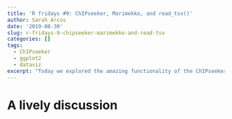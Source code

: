 ```yaml
---
title: 'R fridays #9: ChIPseeker, Marimekko, and read_tsv()'
author: Sarah Arcos
date: '2019-08-30'
slug: r-fridays-9-chipseeker-marimekko-and-read-tsv
categories: []
tags:
  - ChIPseeker
  - ggplot2
  - dataviz
excerpt: "Today we explored the amazing functionality of the ChIPseeker package, we talked about the handy Marimekko (mosaic) plot, and we discussed the benefits of `read_tsv()` versus `read.tsv()`"
---
```


# A lively discussion




